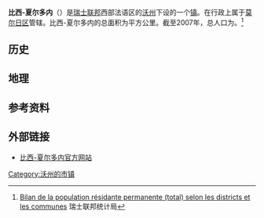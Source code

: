 {{瑞士市镇信息框
 | 市镇名称= 比西-夏尔多内
 | 原文名称             = {{lang|fr|Bussy-Chardonney}}
 | 图片                = 
 | 纹章 = Bussy-Chardonney-coat of arms.svg
 | 语言                   = [[法语|法语]]
 | 所属州               = 沃州
 | iso-code-region = 
 | 所属区               = [[莫尔日区|莫尔日区]]
 | lat_d=46|lat_m=32|lat_NS=N|long_d=6|long_m=27|long_EW=E
 | 邮政编码        = 1136
 | 市镇代码        = 5625
 | 面积                 = {{smn|3.05|5|100}}
 | 平均海拔        =  506
 | 人口               = {{smn|363|6}}
 | 主页  = www.bussy-chardonney.ch
 | 市镇长           = Laurence Cretegny
 | 相邻市镇             = 
 | 友好城市             = 
|地图文件             = Karte Gemeinde Bussy-Chardonney 2011.png
|}}
'''比西-夏尔多内'''（{{lang-fr|Bussy-Chardonney}}）是[[瑞士联邦|瑞士联邦]]西部法语区的[[沃州|沃州]]下设的一个[[瑞士市镇|镇]]。在行政上属于[[莫尔日区|莫尔日区]]管辖。比西-夏尔多内的总面积为{{smn|3.05|5|100}}平方公里。截至2007年，总人口为{{smn|363|6}}。<ref>{{fr}}[http://www.bfs.admin.ch/bfs/portal/fr/index/themen/01/02/blank/key/raeumliche_verteilung/kantone__gemeinden.Document.67271.xls Bilan de la population résidante permanente (total) selon les districts et les communes]{{dead link|date=2018年3月 |bot=InternetArchiveBot |fix-attempted=yes }} 瑞士联邦统计局</ref>

==历史==

==地理==

==参考资料==
{{reflist}}

==外部链接==
*{{fr}}[http://www.bussy-chardonney.ch 比西-夏尔多内官方网站] {{Webarchive|url=https://archive.is/20011202090809/http://www.bussy-chardonney.ch/ |date=2001-12-02 }}

{{DEFAULTSORT:Bussy-Chardonney}}
{{沃州莫尔日区行政区划}}
[[Category:沃州的市镇|Category:沃州的市镇]]